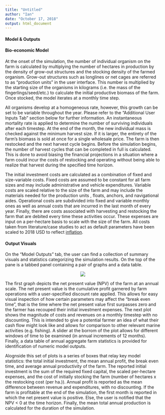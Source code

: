 ```yaml
---
title: "Untitled"
author: "Ian"
date: "October 17, 2018"
output: html_document
---
```

#### **Model & Outputs**

#### Bio-economic Model  

At the onset of the simulation, the number of individual organism on the farm is calculated by multiplying the number of hectares in production by the density of grow-out structures and the stocking density of the farmed organism. Grow-out structures such as longlines or net cages are referred to as "production units" in the user interface. This number is multiplied by the starting size of the organisms in kilograms (i.e. the mass of the fingerlings/seed/etc.) to calculate the initial productive biomass of the farm. Once stocked, the model iterates at a monthly time step.  

All organisms develop at a homogeneous rate, however, this growth can be set to be variable throughout the year. Please refer to the "Additional User Inputs Tab" section below for further information. An instantaneous mortality rate is applied to determine the number of surviving individuals after each timestep. At the end of the month, the new individual mass is checked against the minimum harvest size. If it is larger, the entirety of the farm's biomass is sold at once for a single wholesale price. The farm is then restocked and the next harvest cycle begins. Before the simulation begins, the number of harvest cycles that can be completed in full is calculated. This is done to avoid biasing the financial projections in a situation where a farm could incur the costs of restocking and operating without being able to realize that harvest during the specified time horizon.

The initial investment costs are calculated as a combination of fixed and size-variable costs. Fixed costs are assumed to be constant for all farm sizes and may include administrative and vehicle expenditures. Variable costs are scaled relative to the size of the farm and may include the materials needed for the production units , floats, anchors, and navigational aides. Operational costs are subdivided into fixed and variable monthly ones as well as annual costs that are incurred in the last month of every year. Finally, there are costs associated with harvesting and restocking the farm that are debited every time these activities occur. These expenses are input on a per-hectare basis to scale with the size of the farm. All costs taken from literature/case studies to act as default parameters have been scaled to 2018 USD to reflect [inflation](https://www.bls.gov/data/inflation_calculator.htm).



#### Output Visuals

On the "Model Outputs" tab, the user can find a collection of summary visuals and statistics categorizing the simulation results. On the top of the pane is a tabbed panel containing a pair of graphs and a data table. 

<center><img src="../Screenshots/cfPlot.PNG" style="max-width:65%"> </center>

The first graph depicts the net present value (NPV) of the farm at an annual scale. The net present value is the cumulative profit garnered by farm operations with a user-specified discount rate applied. This allows for easy visual inspection of how certain parameters may affect the "break even time", that is the time where the net present value first surpasses zero and the farmer has recouped their initial investment expenses. The next plot shows the magnitude of costs and revenues on a monthly timestep with no discounting. This is intended to give a potential farmer an idea of what their cash flow might look like and allows for comparison to other relevant marine activities (e.g. fishing). A slider at the borrom of the plot allows for different windows of time to be examined (in annual increments of 12 months). Finally, a data table of annual aggregate farm statistics is provided for identification of numeric model outputs.

Alognside this set of plots is a series of boxes that relay key model statistics: the total initial investment, the mean annual profit, the break even time, and average annual productivity of the farm. The reported initial investment is the sum of the required fixed capital, the scaled per-hectare expenses, and the cost of initially stocking the farm (number of hectares x the restocking cost (per ha.)). Annual profit is reported as the mean difference between revenue and expenditures, with no discounting. If the farm is profitable at the end of the simulation, the first month is reported in which the net present value is positive. Else, the user is notified that the NPV < 0 at the time horizon. Finally, the mean total annual production is calculated for the duration of the simulation.
